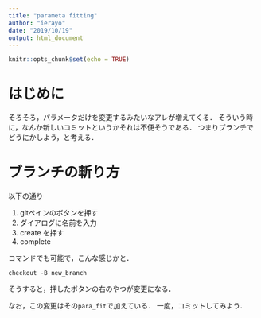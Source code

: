 ```yaml
---
title: "parameta fitting"
author: "ierayo"
date: "2019/10/19"
output: html_document
---
```


```r
knitr::opts_chunk$set(echo = TRUE)
```

# はじめに
そろそろ，パラメータだけを変更するみたいなアレが増えてくる．
そういう時に，なんか新しいコミットというかそれは不便そうである．
つまりブランチでどうにかしよう，と考える．


# ブランチの斬り方
以下の通り

 1. gitペインのボタンを押す
 1. ダイアログに名前を入力
 1. create を押す
 1. complete
 
コマンドでも可能で，こんな感じかと．

`checkout -B new_branch`

そうすると，押したボタンの右のやつが変更になる．

なお，この変更はその`para_fit`で加えている．
一度，コミットしてみよう．

